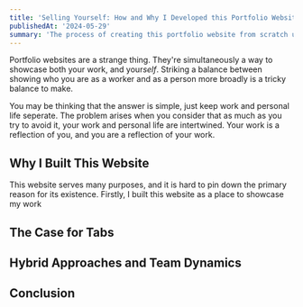 ```yaml
---
title: 'Selling Yourself: How and Why I Developed this Portfolio Website'
publishedAt: '2024-05-29'
summary: 'The process of creating this portfolio website from scratch using modern web development tools and techniques.'
---
```


Portfolio websites are a strange thing. They're simultaneously a way to showcase both your work, and your*self*. Striking a balance between showing who you are as a worker and as a person more broadly is a tricky balance to make.

You may be thinking that the answer is simple, just keep work and personal life seperate. The problem arises when you consider that as much as you try to avoid it, your work and personal life are intertwined. Your work is a reflection of you, and you are a reflection of your work.

## Why I Built This Website

This website serves many purposes, and it is hard to pin down the primary reason for its existence. Firstly, I built this website as a place to showcase my work

## The Case for Tabs
## Hybrid Approaches and Team Dynamics
## Conclusion
